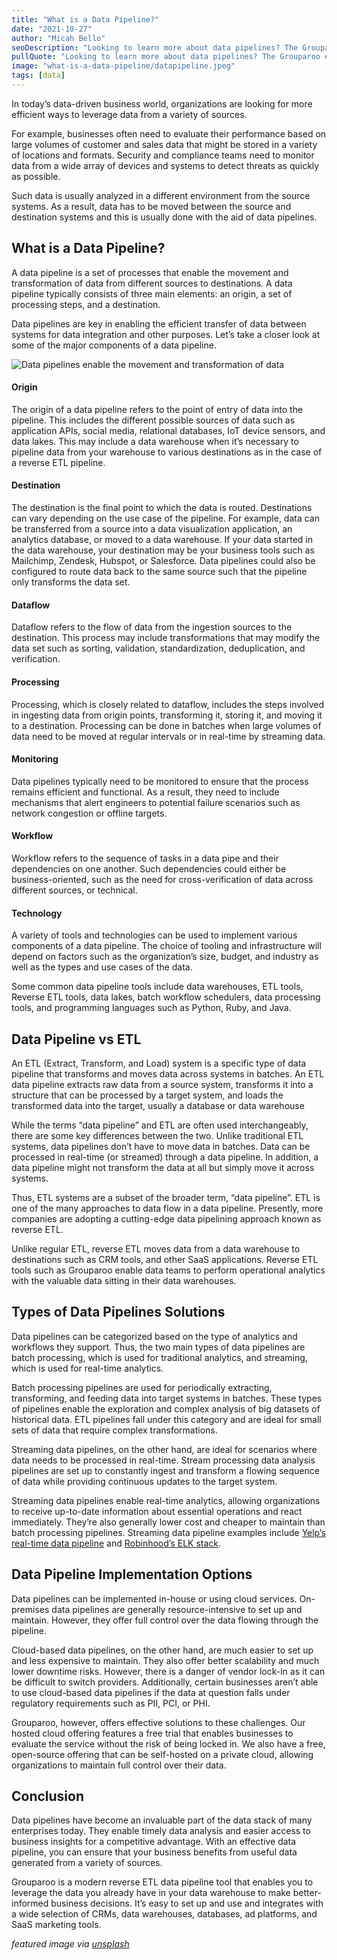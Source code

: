 ```yaml
---
title: "What is a Data Pipeline?"
date: "2021-10-27"
author: "Micah Bello"
seoDescription: "Looking to learn more about data pipelines? The Grouparoo experts will walk you through common tools, patterns, & methods. ✓ Start a free trial now!"
pullQuote: "Looking to learn more about data pipelines? The Grouparoo experts will walk you through common tools, patterns, & methods."
image: "what-is-a-data-pipeline/datapipeline.jpeg"
tags: [data]
---
```


In today’s data-driven business world, organizations are looking for more efficient ways to leverage data from a variety of sources.

For example, businesses often need to evaluate their performance based on large volumes of customer and sales data that might be stored in a variety of locations and formats. Security and compliance teams need to monitor data from a wide array of devices and systems to detect threats as quickly as possible.

Such data is usually analyzed in a different environment from the source systems. As a result, data has to be moved between the source and destination systems and this is usually done with the aid of data pipelines.

## What is a Data Pipeline?

A data pipeline is a set of processes that enable the movement and transformation of data from different sources to destinations. A data pipeline typically consists of three main elements: an origin, a set of processing steps, and a destination.

Data pipelines are key in enabling the efficient transfer of data between systems for data integration and other purposes. Let’s take a closer look at some of the major components of a data pipeline.

<Image
  alt="Data pipelines enable the movement and transformation of data"
  src="what-is-a-data-pipeline/datapipeline.jpeg"
  centered
  height={730}
  width={918}
/>

#### Origin

The origin of a data pipeline refers to the point of entry of data into the pipeline. This includes the different possible sources of data such as application APIs, social media, relational databases, IoT device sensors, and data lakes. This may include a data warehouse when it’s necessary to pipeline data from your warehouse to various destinations as in the case of a reverse ETL pipeline.

#### Destination

The destination is the final point to which the data is routed. Destinations can vary depending on the use case of the pipeline. For example, data can be transferred from a source into a data visualization application, an analytics database, or moved to a data warehouse. If your data started in the data warehouse, your destination may be your business tools such as Mailchimp, Zendesk, Hubspot, or Salesforce. Data pipelines could also be configured to route data back to the same source such that the pipeline only transforms the data set.

#### Dataflow

Dataflow refers to the flow of data from the ingestion sources to the destination. This process may include transformations that may modify the data set such as sorting, validation, standardization, deduplication, and verification.

#### Processing

Processing, which is closely related to dataflow, includes the steps involved in ingesting data from origin points, transforming it, storing it, and moving it to a destination. Processing can be done in batches when large volumes of data need to be moved at regular intervals or in real-time by streaming data.

#### Monitoring

Data pipelines typically need to be monitored to ensure that the process remains efficient and functional. As a result, they need to include mechanisms that alert engineers to potential failure scenarios such as network congestion or offline targets.

#### Workflow

Workflow refers to the sequence of tasks in a data pipe and their dependencies on one another. Such dependencies could either be business-oriented, such as the need for cross-verification of data across different sources, or technical.

#### Technology

A variety of tools and technologies can be used to implement various components of a data pipeline. The choice of tooling and infrastructure will depend on factors such as the organization’s size, budget, and industry as well as the types and use cases of the data.

Some common data pipeline tools include data warehouses, ETL tools, Reverse ETL tools, data lakes, batch workflow schedulers, data processing tools, and programming languages such as Python, Ruby, and Java.

## Data Pipeline vs ETL

An ETL (Extract, Transform, and Load) system is a specific type of data pipeline that transforms and moves data across systems in batches. An ETL data pipeline extracts raw data from a source system, transforms it into a structure that can be processed by a target system, and loads the transformed data into the target, usually a database or data warehouse

While the terms “data pipeline” and ETL are often used interchangeably, there are some key differences between the two. Unlike traditional ETL systems, data pipelines don’t have to move data in batches. Data can be processed in real-time (or streamed) through a data pipeline. In addition, a data pipeline might not transform the data at all but simply move it across systems.

Thus, ETL systems are a subset of the broader term, “data pipeline”. ETL is one of the many approaches to data flow in a data pipeline. Presently, more companies are adopting a cutting-edge data pipelining approach known as reverse ETL.

Unlike regular ETL, reverse ETL moves data from a data warehouse to destinations such as CRM tools, and other SaaS applications. Reverse ETL tools such as Grouparoo enable data teams to perform operational analytics with the valuable data sitting in their data warehouses.

## Types of Data Pipelines Solutions

Data pipelines can be categorized based on the type of analytics and workflows they support. Thus, the two main types of data pipelines are batch processing, which is used for traditional analytics, and streaming, which is used for real-time analytics.

Batch processing pipelines are used for periodically extracting, transforming, and feeding data into target systems in batches. These types of pipelines enable the exploration and complex analysis of big datasets of historical data. ETL pipelines fall under this category and are ideal for small sets of data that require complex transformations.

Streaming data pipelines, on the other hand, are ideal for scenarios where data needs to be processed in real-time. Stream processing data analysis pipelines are set up to constantly ingest and transform a flowing sequence of data while providing continuous updates to the target system.

Streaming data pipelines enable real-time analytics, allowing organizations to receive up-to-date information about essential operations and react immediately. They’re also generally lower cost and cheaper to maintain than batch processing pipelines. Streaming data pipeline examples include [Yelp’s real-time data pipeline](https://engineeringblog.yelp.com/2016/07/billions-of-messages-a-day-yelps-real-time-data-pipeline.html) and [Robinhood’s ELK stack](https://robinhood.engineering/taming-elk-4e1349f077c3).

## Data Pipeline Implementation Options

Data pipelines can be implemented in-house or using cloud services. On-premises data pipelines are generally resource-intensive to set up and maintain. However, they offer full control over the data flowing through the pipeline.

Cloud-based data pipelines, on the other hand, are much easier to set up and less expensive to maintain. They also offer better scalability and much lower downtime risks. However, there is a danger of vendor lock-in as it can be difficult to switch providers. Additionally, certain businesses aren’t able to use cloud-based data pipelines if the data at question falls under regulatory requirements such as PII, PCI, or PHI.

Grouparoo, however, offers effective solutions to these challenges. Our hosted cloud offering features a free trial that enables businesses to evaluate the service without the risk of being locked in. We also have a free, open-source offering that can be self-hosted on a private cloud, allowing organizations to maintain full control over their data.

## Conclusion

Data pipelines have become an invaluable part of the data stack of many enterprises today. They enable timely data analysis and easier access to business insights for a competitive advantage. With an effective data pipeline, you can ensure that your business benefits from useful data generated from a variety of sources.

Grouparoo is a modern reverse ETL data pipeline tool that enables you to leverage the data you already have in your data warehouse to make better-informed business decisions. It’s easy to set up and use and integrates with a wide selection of CRMs, data warehouses, databases, ad platforms, and SaaS marketing tools.

_featured image via [unsplash](https://unsplash.com/photos/9AxFJaNySB8)_
